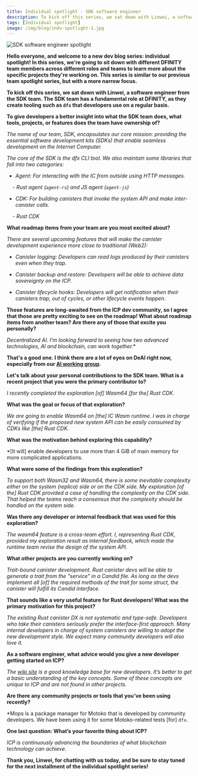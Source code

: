 ```yaml
---
title: Individual spotlight - SDK software engineer
description: To kick off this series, we sat down with Linwei, a software engineer from the SDK team.
tags: [Individual spotlight]
image: /img/blog/indv-spotlight-1.jpg
---
```


![SDK software engineer spotlight](../../static/img/blog/indv-spotlight-1.jpg)


**Hello everyone, and welcome to a new dev blog series: individual spotlight! In this series, we're going to sit down with different DFINITY team members across different roles and teams to learn more about the specific projects they're working on. This series is similar to our previous team spotlight series, but with a more narrow focus.**

**To kick off this series, we sat down with Linwei, a software engineer from the SDK team. The SDK team has a fundamental role at DFINITY, as they create tooling such as `dfx` that developers use on a regular basis.**

**To give developers a better insight into what the SDK team does, what tools, projects, or features does the team have ownership of?**

*The name of our team, SDK, encapsulates our core mission: providing the essential software development kits (SDKs) that enable seamless development on the Internet Computer.*

*The core of the SDK is the dfx CLI tool. We also maintain some libraries that fall into two categories:*

- *Agent: For interacting with the IC from outside using HTTP messages.*

    - *Rust agent (`agent-rs`) and JS agent (`agent-js`)*

- *CDK: For building canisters that invoke the system API and make inter-canister calls.*

    - *Rust CDK*

**What roadmap items from your team are you most excited about?**

*There are several upcoming features that will make the canister development experience more close to traditional (Web2):*

- *Canister logging: Developers can read logs produced by their canisters even when they trap.*

- *Canister backup and restore: Developers will be able to achieve data sovereignty on the ICP.*

- *Canister lifecycle hooks: Developers will get notification when their canisters trap, out of cycles, or other lifecycle events happen.*

**Those features are long-awaited from the ICP dev community, so I agree that those are pretty exciting to see on the roadmap! What about roadmap items from another team? Are there any of those that excite you personally?**

*Decentralized AI. I’m looking forward to seeing how two advanced technologies, AI and blockchain, can work together.**

**That's a good one. I think there are a lot of eyes on DeAI right now, especially from our [AI working group](https://forum.dfinity.org/t/technical-working-group-deai/24621/6).**

**Let's talk about your personal contributions to the SDK team. What is a recent project that you were the primary contributor to?**

*I recently completed the exploration [of] Wasm64 [for the] Rust CDK.*

**What was the goal or focus of that exploration?**

*We are going to enable Wasm64 on [the] IC Wasm runtime. I was in charge of verifying if the proposed new system API can be easily consumed by CDKs like [the] Rust CDK.*

**What was the motivation behind exploring this capability?**

*[It will] enable developers to use more than 4 GiB of main memory for more complicated applications.

**What were some of the findings from this exploration?**

*To support both Wasm32 and Wasm64, there is some inevitable complexity either on the system (replica) side or on the CDK side. My exploration [of the] Rust CDK provided a case of handling the complexity on the CDK side. That helped the teams reach a consensus that the complexity should be handled on the system side.*

**Was there any developer or internal feedback that was used for this exploration?**

*The wasm64 feature is a cross-team effort. I, representing Rust CDK, provided my exploration result as internal feedback, which made the runtime team revise the design of the system API.*

**What other projects are you currently working on?**

*Trait-bound canister development. Rust canister devs will be able to generate a trait from the "service" in a Candid file. As long as the devs implement all [of] the required methods of the trait for some struct, the canister will fulfill its Candid interface.*

**That sounds like a very useful feature for Rust developers! What was the primary motivation for this project?**

*The existing Rust canister DX is not systematic and type-safe. Developers who take their canisters seriously prefer the interface-first approach. Many internal developers in charge of system canisters are willing to adopt the new development style. We expect many community developers will also love it.*

**As a software engineer, what advice would you give a new developer getting started on ICP?**

*The [wiki site](https://wiki.internetcomputer.org/wiki/Main_Page) is a good knowledge base for new developers. It’s better to get a basic understanding of the key concepts. Some of these concepts are unique to ICP and are not found in other projects.*

**Are there any community projects or tools that you’ve been using recently?**

*Mops is a package manager for Motoko that is developed by community developers. We have been using it for some Motoko-related tests [for] `dfx`.

**One last question: What’s your favorite thing about ICP?**

*ICP is continuously advancing the boundaries of what blockchain technology can achieve.*

**Thank you, Linwei, for chatting with us today, and be sure to stay tuned for the next installment of the individual spotlight series!**